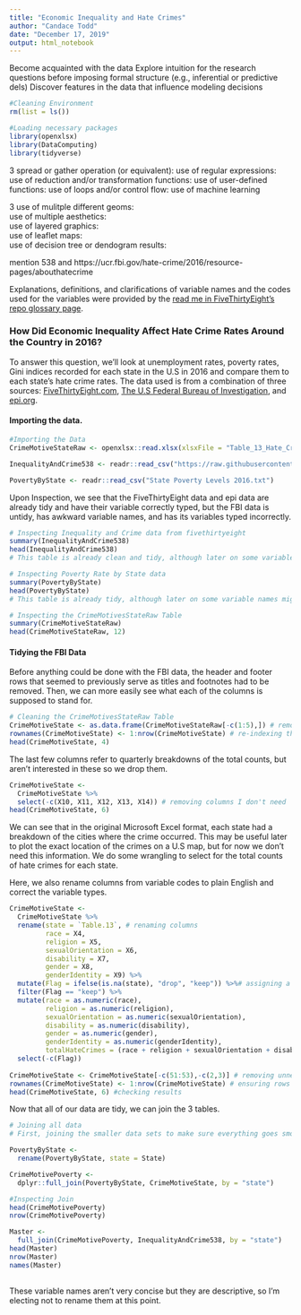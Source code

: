```yaml
---
title: "Economic Inequality and Hate Crimes"
author: "Candace Todd"
date: "December 17, 2019"
output: html_notebook
---
```



Become acquainted with the data
Explore intuition for the research questions before imposing formal structure (e.g., inferential or predictive dels)
Discover features in the data that influence modeling decisions

```r
#Cleaning Environment
rm(list = ls())

#Loading necessary packages
library(openxlsx)
library(DataComputing)
library(tidyverse)
```
3
spread or gather operation (or equivalent):
use of regular expressions: 
use of reduction and/or transformation functions: 
use of user-defined functions: 
use of loops and/or control flow: 
use of machine learning

3
use of mulitple different geoms:  
use of multiple aesthetics:  
use of layered graphics:  
use of leaflet maps:  
use of decision tree or dendogram results:    



mention 538 and https://ucr.fbi.gov/hate-crime/2016/resource-pages/abouthatecrime

Explanations, definitions, and clarifications of variable names and the codes used for the variables were provided by the [read me in FiveThirtyEight's repo glossary page](https://ucr.fbi.gov/hate-crime/2016/resource-pages/abouthatecrime).

### How Did Economic Inequality Affect Hate Crime Rates Around the Country in 2016?
To answer this question, we'll look at unemployment rates, poverty rates, Gini indices recorded for each state in the U.S in 2016 and compare them to each state's hate crime rates. The data used is from a combination of three sources: [FiveThirtyEight.com](https://fivethirtyeight.com/features/higher-rates-of-hate-crimes-are-tied-to-income-inequality/), [The U.S Federal Bureau of Investigation](https://ucr.fbi.gov/hate-crime/2016/tables/table-13/table_13_hate_crime_incidents_per_bias_motivation_and_quarter_by_state_and_agency_2016.xls/view), and [epi.org](https://www.epi.org/blog/poverty-declines-most-states-2016/).
  
#### Importing the data.
```r
#Importing the Data
CrimeMotiveStateRaw <- openxlsx::read.xlsx(xlsxFile = "Table_13_Hate_Crime_Incidents_per_Bias_Motivation_and_Quarter_by_State_and_Agency_2016.xlsx")

InequalityAndCrime538 <- readr::read_csv("https://raw.githubusercontent.com/fivethirtyeight/data/master/hate-crimes/hate_crimes.csv")

PovertyByState <- readr::read_csv("State Poverty Levels 2016.txt")

```

Upon Inspection, we see that the FiveThirtyEight data and epi data are already tidy and have their variable correctly typed, but the FBI data is untidy, has awkward variable names, and has its variables typed incorrectly.
```r
# Inspecting Inequality and Crime data from fivethirtyeight
summary(InequalityAndCrime538)
head(InequalityAndCrime538)
# This table is already clean and tidy, although later on some variable names will be changed and some proportions will be converted to percents for convenience.

# Inspecting Poverty Rate by State data
summary(PovertyByState)
head(PovertyByState)
# This table is already tidy, although later on some variable names might be changes for convention's sake.

# Inspecting the CrimeMotivesStateRaw Table
summary(CrimeMotiveStateRaw)
head(CrimeMotiveStateRaw, 12)
```
  
#### Tidying the FBI Data  
Before anything could be done with the FBI data, the header and footer rows that seemed to previously serve as titles and footnotes had to be removed. Then, we can more easily see what each of the columns is supposed to stand for. 
```r
# Cleaning the CrimeMotivesStateRaw Table
CrimeMotiveState <- as.data.frame(CrimeMotiveStateRaw[-c(1:5),]) # removing header rows
rownames(CrimeMotiveState) <- 1:nrow(CrimeMotiveState) # re-indexing the rows just because it was bothering me
head(CrimeMotiveState, 4)
```
  
The last few columns refer to quarterly breakdowns of the total counts, but aren't interested in these so we drop them. 
```r
CrimeMotiveState <-
  CrimeMotiveState %>%
  select(-c(X10, X11, X12, X13, X14)) # removing columns I don't need
head(CrimeMotiveState, 6)
```
  
We can see that in the original Microsoft Excel format, each state had a breakdown of the cities where the crime occurred. This may be useful later to plot the exact location of the crimes on a U.S map, but for now we don't need this information. We do some wrangling to select for the total counts of hate crimes for each state.
  
Here, we also rename columns from variable codes to plain English and correct the variable types.
```r
CrimeMotiveState <-
  CrimeMotiveState %>%
  rename(state = `Table.13`, # renaming columns
         race = X4,
         religion = X5,
         sexualOrientation = X6,
         disability = X7,
         gender = X8,
         genderIdentity = X9) %>%
  mutate(Flag = ifelse(is.na(state), "drop", "keep")) %>%# assigning a yes or no value to rows that give the state totals that I'm interested in
  filter(Flag == "keep") %>%
  mutate(race = as.numeric(race),
         religion = as.numeric(religion),
         sexualOrientation = as.numeric(sexualOrientation),
         disability = as.numeric(disability),
         gender = as.numeric(gender),
         genderIdentity = as.numeric(genderIdentity),
         totalHateCrimes = (race + religion + sexualOrientation + disability + gender + genderIdentity)) %>%
  select(-c(Flag))
 
CrimeMotiveState <- CrimeMotiveState[-c(51:53),-c(2,3)] # removing unneccessary footer rows and empty columns
rownames(CrimeMotiveState) <- 1:nrow(CrimeMotiveState) # ensuring rows are re-indexed appropriately
head(CrimeMotiveState, 6) #checking results
```
  
Now that all of our data are tidy, we can join the 3 tables.
```r
# Joining all data
# First, joining the smaller data sets to make sure everything goes smoothly

PovertyByState <-
  rename(PovertyByState, state = State)

CrimeMotivePoverty <-
  dplyr::full_join(PovertyByState, CrimeMotiveState, by = "state")

#Inspecting Join
head(CrimeMotivePoverty)
nrow(CrimeMotivePoverty)

Master <-
  full_join(CrimeMotivePoverty, InequalityAndCrime538, by = "state")
head(Master)
nrow(Master)
names(Master)
  
```
  
These variable names aren't very concise but they are descriptive, so I'm electing not to rename them at this point. 